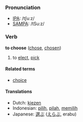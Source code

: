 === Pronunciation ===
*[[w:IPA|IPA]]: /tʃuːz/
*[[w:SAMPA|SAMPA]]: /tSu:z/

=== Verb ===
'''to choose''' ([[chose]], [[chosen]])

# to [[elect]], [[pick]]

====Related terms====
*[[choice]]

==== Translations ====
*Dutch: [[kiezen]]
*Indonesian: [[pilih]], [[pilah]], [[pilih|memilih]]
*Japanese: [[選ぶ]] ([[えらぶ]], erabu)
